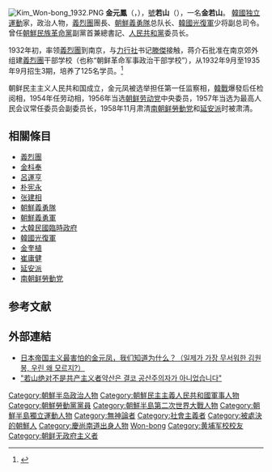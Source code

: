 {{Infobox officeholder
| birthname = 김원봉
| nickname= 號 若山（약산），假名 崔林（최림），金若山，陳國斌（진국빈），李冲（이충），金世樑（김세량），王世德（왕세덕），岩一（암일），王石（왕석），雲峰（운봉），金國斌（김국빈），陳沖（진충），千世德（천세덕），金若三（김약삼）
| image = Kim Won-bong 1946's.jpg
| width = 200px 
| caption = 
| nationality = {{KOR-1899}}（1897－1910）<br>{{JPN-EMP}}（1910－1945）<br>{{KOR-USSR}}（1945－1946）<br>{{PRK-1947}}（1946－1948）<br>{{DPRK}}（1948－1958）
| ethnicity = 
| office = 
| term_start = 
| term_end = 
| 1blankname = 
| 1namedata = 
| predecessor = 
| successor = 
| birth_date= {{birth date|df=yes|1898|8|13}}
| birth_place = {{KOR-1897}}[[慶尙南道|慶尙南道]][[密阳市|密阳郡]]府北面甘川里
| death_date = 1958年11月（60歲）
| death_place = {{PRK}}[[平壤市|平壤市]]
| allegiance= 
| father= 金周益
| mother= 李京念（生母）<br>千蓮伊（繼母）
| Spouse= [[朴次贞|朴次贞]], 崔東仙
| education  = [[金陵大学|金陵大学]]<br>[[黃埔陸軍軍官學校|黃埔陸軍軍官學校]]
| profession = 
| religion = 
| signature = 
| party = [[朝鮮民族革命黨|朝鮮民族革命黨]]<br>[[人民共和黨|人民共和黨]]<br>{{WPK}}
}}
{{Infobox Korean name
|hangul=김원봉
|hanja=金元鳳
|rr=Gim Wonbong
|mr=Kim Wonbong
|hangulho=약산
|hanjaho=若山
|rrho=Yaksan
|mrho=Yaksan}}
[[File:Kim_Won-bong_1932.PNG|thumb]]
'''金元鳳'''（{{lang-ko|김원봉}}，{{bd|1898年|8月13日|1958年|11月|catIdx=Kim, Won-bong}}），[[號|號]]'''若山'''（{{lang|ko|약산}}），一名'''金若山'''。 [[韓國|韓國]][[韓國独立運動|独立運動]]家，政治人物，[[義烈團|義烈團]]團長、[[朝鮮義勇隊|朝鮮義勇隊]]总队长、[[韓國光復軍|韓國光復軍]]少将副总司令。曾任[[朝鮮民族革命黨|朝鮮民族革命黨]]副黨首兼總書記、[[朝鲜人民共和黨|人民共和黨]]委员长。

1932年初，率领[[義烈團|義烈團]]到南京，与[[力行社|力行社]]书记[[滕傑|滕傑]]接触，蒋介石批准在南京郊外组建[[義烈團|義烈團]]干部学校（也称“朝鲜革命军事政治干部学校”），从1932年9月至1935年9月招生3期，培养了125名学员。<ref>{{Cite journal| issn = 1002-2007| issue = 2| pages = 64–71| last = 黄龙国| title = 朝鲜义勇军的活动与中国朝鲜族历史的联系| journal = 东疆学刊| accessdate =| date = 2006| url = |id={{CNKI|DJXK200602010|CJFD}}. {{NSSD|21560461}}}}</ref>

朝鲜民主主义人民共和国成立，金元凤被选举担任第一任监察相，[[韓戰|韓戰]]爆發后任检阅相，1954年任劳动相，1956年当选[[朝鲜劳动党|朝鲜劳动党]]中央委员，1957年当选为最高人民会议常任委员会副委员长，1958年11月肃清[[南朝鲜勞動党|南朝鲜勞動党]]和[[延安派|延安派]]时被肃清。

== 相關條目 ==
* [[義烈團|義烈團]]
* [[金枓奉|金枓奉]]
* [[呂運亨|呂運亨]]
* [[朴宪永|朴宪永]]
* [[张建相|张建相]]
* [[朝鮮義勇隊|朝鮮義勇隊]]
* [[朝鮮義勇軍|朝鮮義勇軍]]
* [[大韓民國臨時政府|大韓民國臨時政府]]
* [[韓國光復軍|韓國光復軍]]
* [[金奎植|金奎植]]
* [[崔庸健|崔庸健]]
*[[延安派|延安派]]
*[[南朝鲜勞動党|南朝鲜勞動党]]

==参考文献==
{{Reflist}}

== 外部連結 ==
* [http://www.ohmynews.com/NWS_Web/View/at_pg.aspx?CNTN_CD=A0000842421&PAGE_CD=N0000&BLCK_NO=3&CMPT_CD=M0006&NEW_GB= 日本帝国主义最害怕的金元凤，我们知道为什么？（일제가 가장 무서워한 김원봉, 우린 왜 모르지?）]
* [http://news.naver.com/main/read.nhn?mode=LSD&mid=sec&sid1=103&oid=047&aid=0000069312 "若山绝对不是共产主义者약산은 결코 공산주의자가 아니었습니다"] {{Wayback|url=http://news.naver.com/main/read.nhn?mode=LSD&mid=sec&sid1=103&oid=047&aid=0000069312 |date=20190701015637 }}
<references/>
{{DEFAULTSORT:Kim, Won-bong}}
[[Category:朝鮮半岛政治人物|Category:朝鮮半岛政治人物]]
[[Category:朝鮮民主主義人民共和國軍事人物|Category:朝鮮民主主義人民共和國軍事人物]]
[[Category:朝鮮勞動黨黨員|Category:朝鮮勞動黨黨員]]
[[Category:朝鮮半島第二次世界大戰人物|Category:朝鮮半島第二次世界大戰人物]]
[[Category:朝鮮半島獨立運動人物|Category:朝鮮半島獨立運動人物]]
[[Category:無神論者|Category:無神論者]]
[[Category:社會主義者|Category:社會主義者]]
[[Category:被處決的朝鮮人|Category:被處決的朝鮮人]]
[[Category:慶尚南道出身人物|Category:慶尚南道出身人物]]
[[Category:金姓|Won-bong]]
[[Category:黄埔军校校友|Category:黄埔军校校友]]
[[Category:朝鲜无政府主义者|Category:朝鲜无政府主义者]]